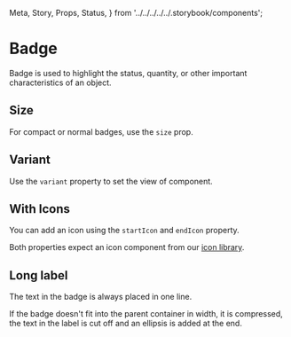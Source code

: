   Meta,
  Story,
  Props,
  Status,
} from '../../../../../.storybook/components';


<Meta of={Stories} />

# Badge

<Status variant="experimental" />

Badge is used to highlight the status, quantity, or other important characteristics of an object.

<Story of={Stories.Base} />

<Props />

## Size

For compact or normal badges, use the `size` prop.

<Story of={Stories.Size} />

## Variant

Use the `variant` property to set the view of component.

<Story of={Stories.Variant} />

## With Icons

You can add an icon using the `startIcon` and `endIcon` property.

Both properties expect an icon component from our [icon library](?path=/docs/icons--docs).

<Story of={Stories.WithIcons} />

## Long label

The text in the badge is always placed in one line.

If the badge doesn't fit into the parent container in width, it is compressed,
the text in the label is cut off and an ellipsis is added at the end.

<Story of={Stories.LongLabel} />
